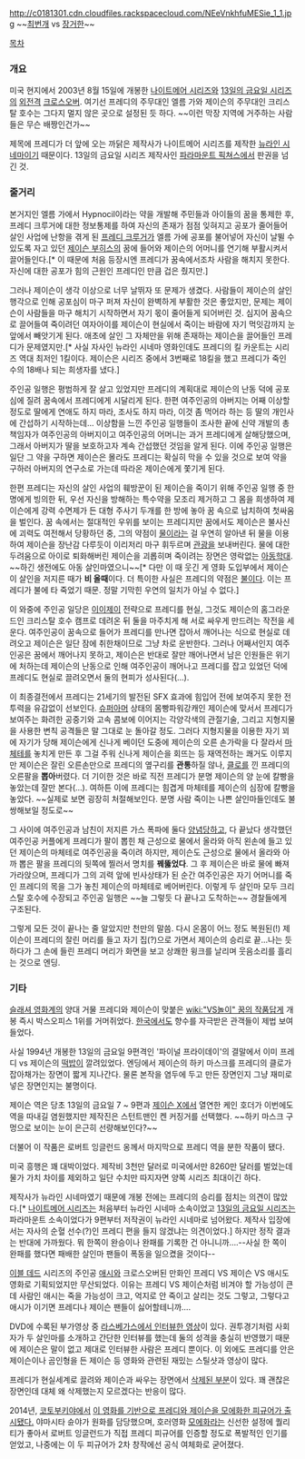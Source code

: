 {{{+1 Freddy VS Jason}}}

http://c0181301.cdn.cloudfiles.rackspacecloud.com/NEeVnkhfuMESie_1_1.jpg
~~[[최번개]] vs [[장거한]]~~

[[목차]]

=== 개요 ===
미국 현지에서 2003년 8월 15일에 개봉한 [[나이트메어 시리즈]]와 [[13일의 금요일 시리즈]]의 [[외전]]격 [[크로스오버]]. 여기선 프레디의 주무대인 엘름 가와 제이슨의 주무대인 크리스탈 호수는 그다지 멀지 않은 곳으로 설정된 듯 하다. ~~이런 막장 지역에 거주하는 사람들은 무슨 배짱인건가~~

제목에 프레디가 더 앞에 오는 까닭은 제작사가 나이트메어 시리즈를 제작한 [[뉴라인 시네마]]이기 때문이다. 13일의 금요일 시리즈 제작사인 [[파라마운트 픽쳐스]]에서 판권을 넘긴 것.

=== 줄거리 ===
본거지인 엘름 가에서 Hypnocil이라는 약을 개발해 주민들과 아이들의 꿈을 통제한 후, 프레디 크루거에 대한 정보통제를 하여 자신의 존재가 점점 잊혀지고 공포가 줄어들어 살인 사업에 난항을 겪게 된 [[프레디 크루거]]가 엘름 가에 공포를 불어넣어 자신이 날뛸 수 있도록 자고 있던 [[제이슨 부히스]]의 꿈에 들어와 제이슨의 어머니를 연기해 부활시켜서 끌어들인다.[* 이 때문에 처음 등장시엔 프레디가 꿈속에서조차 사람을 해치지 못한다. 자신에 대한 공포가 힘의 근원인 프레디인 만큼 겁은 줬지만.]

그러나 제이슨이 생각 이상으로 너무 날뛰자 또 문제가 생겼다. 사람들이 제이슨의 살인행각으로 인해 공포심이 마구 퍼져 자신이 완벽하게 부활한 것은 좋았지만, 문제는 제이슨이 사람들을 마구 해치기 시작하면서 자기 몫이 줄어들게 되어버린 것. 심지어 꿈속으로 끌어들여 죽이려던 여자아이를 제이슨이 현실에서 죽이는 바람에 자기 먹잇감까지 눈 앞에서 빼앗기게 된다. 애초에 살인 그 자체만을 위해 존재하는 제이슨을 끌어들인 프레디가 문제였지만.[* 사실 자사인 뉴라인 시네마 영화인데도 프레디의 킬 카운트는 시리즈 역대 최저인 1킬이다. 제이슨은 시리즈 중에서 3번째로 18킬을 했고 프레디가 죽인 수의 18배나 되는 희생자를 냈다.]

주인공 일행은 평범하게 잘 살고 있었지만 프레디의 계획대로 제이슨의 난동 덕에 공포심에 질려 꿈속에서 프레디에게 시달리게 된다. 한편 여주인공의 아버지는 어째 이상할 정도로 딸에게 연애도 하지 마라, 조사도 하지 마라, 이것 좀 먹어라 하는 등 딸의 개인사에 간섭하기 시작하는데... 이상함을 느낀 주인공 일행들이 조사한 끝에 신약 개발의 총 책임자가 여주인공의 아버지이고 여주인공의 어머니는 과거 프레디에게 살해당했으며, 그래서 아버지가 딸을 보호하고자 계속 간섭했던 것임을 알게 된다. 이에 주인공 일행은 일단 그 약을 구하면 제이슨은 몰라도 프레디는 확실히 막을 수 있을 것으로 보여 약을 구하러 아버지의 연구소로 가는데 따라온 제이슨에게 쫓기게 된다.

한편 프레디는 자신의 살인 사업의 훼방꾼이 된 제이슨을 죽이기 위해 주인공 일행 중 한 명에게 빙의한 뒤, 우선 자신을 방해하는 특수약을 모조리 제거하고 그 몸을 희생하여 제이슨에게 강력 수면제가 든 대형 주사기 두개를 한 방에 놓아 꿈 속으로 납치하여 첫싸움을 벌인다. 꿈 속에서는 절대적인 우위를 보이는 프레디지만 꿈에서도 제이슨은 불사신에 괴력도 여전해서 당황하던 중, 그의 약점이 [[물]]이라는 걸 우연히 알아낸 뒤 물을 이용하여 제이슨을 장난감 다루듯이 이리저리 마구 휘두르며 [[관광]]을 보내버린다. 물에 대한 두려움으로 아이로 퇴화해버린 제이슨을 괴롭히며 죽이려는 장면은 영락없는 [[아동학대]]. ~~하긴 생전에도 아동 살인마였으니~~[* 다만 이 때 웃긴 게 영화 도입부에서 제이슨이 살인을 저지른 때가 '''비 올때'''이다. 더 특이한 사실은 프레디의 약점은 [[불]]이다. 이는 프레디가 불에 타 죽었기 때문. 정말 기막힌 우연의 일치가 아닐 수 없다.]

이 와중에 주인공 일당은 [[이이제이]] 전략으로 프레디를 현실, 그것도 제이슨의 홈그라운드인 크리스탈 호수 캠프로 데려온 뒤 둘을 마주치게 해 서로 싸우게 만드려는 작전을 세운다. 여주인공이 꿈속으로 들어가 프레디를 만나면 잡아서 깨어나는 식으로 현실로 데려오고 제이슨은 일단 잠에 취한채이므로 그냥 차로 운반한다. 그러나 어째서인지 여주인공은 꿈에서 깨어나지 못하고, 제이슨은 반대로 잘만 깨어나면서 남은 인원들은 위기에 처하는데 제이슨의 난동으로 인해 여주인공이 깨어나고 프레디를 잡고 있었던 덕에 프레디도 현실로 끌려오면서 둘의 현피가 성사된다(...).

이 최종결전에서 프레디는 21세기의 발전된 SFX 효과에 힘입어 전에 보여주지 못한 전투력을 유감없이 선보인다. [[슈퍼아머]] 상태의 몸빵파워강캐인 제이슨에 맞서서 프레디가 보여주는 화려한 공중기와 고속 콤보에 이어지는 각양각색의 관절기술, 그리고 지형지물을 사용한 변칙 공격들은 말 그대로 눈 돌아갈 정도. 그러다 지형지물을 이용한 자기 꾀에 자기가 당해 제이슨에게 신나게 베이던 도중에 제이슨의 오른 손가락을 다 잘라서 [[마체테]]를 놓치게 만든 후 그걸 주워 신나게 제이슨을 회뜨는 등 재역전하는 쾌거도 이루지만 제이슨은 잘린 오른손만으로 프레디의 옆구리를 '''관통'''하질 않나, [[클로]]를 낀 프레디의 오른팔을 '''뽑아'''버렸다. 더 기이한 것은 바로 직전 프레디가 분명 제이슨의 양 눈에 칼빵을 놓았는데 잘만 본다(...). 여하튼 이에 프레디는 힘겹게 마체테를 제이슨의 심장에 칼빵을 놓았다. ~~실제로 보면 굉장히 처절해보인다. 분명 사람 죽이는 나쁜 살인마들인데도 불쌍해보일 정도로~~

그 사이에 여주인공과 남친이 저지른 가스 폭파에 둘다 [[양념]]당하고, 다 끝났다 생각했던 여주인공 커플에게 프레디가 팔이 뽑힌 채 근성으로 물에서 올라와 아직 왼손에 들고 있던 제이슨의 마체테로 여주인공을 죽이려 하지만, 제이슨도 근성으로 물에서 올라와 아까 뽑은 팔을 프레디의 뒷쪽에 찔러서 명치를 '''꿰뚫었다'''. 그 후 제이슨은 바로 물에 빠져 가라앉으며, 프레디가 그의 괴력 앞에 빈사상태가 된 순간 여주인공은 자기 어머니를 죽인 프레디의 목을 그가 놓친 제이슨의 마체테로 베어버린다. 이렇게 두 살인마 모두 크리스탈 호수에 수장되고 주인공 일행은 ~~늘 그렇듯 다 끝나고 도착하는~~ 경찰들에게 구조된다.

그렇게 모든 것이 끝나는 줄 알았지만 천만의 말씀. 다시 온몸이 어느 정도 복원된(!) 제이슨이 프레디의 잘린 머리를 들고 자기 집(?)으로 가면서 제이슨의 승리로 끝...나는 듯 하다가 그 손에 들린 프레디 머리가 화면을 보고 상쾌한 윙크를 날리며 웃음소리를 흘리는 것으로 엔딩.

=== 기타 ===
[[슬래셔 영화]]계의 양대 거물 프레디와 제이슨이 맞붙은 [[wiki:"VS놀이" 꿈의 작품]]답게 개봉 즉시 박스오피스 1위를 거머쥐었다. [[한국]]에서도 향수를 자극받은 관객들이 제법 보여들었다.

사실 1994년 개봉한 13일의 금요일 9편격인 '파이널 프라이데이'의 결말에서 이미 프레디 vs 제이슨의 [[떡밥]]이 깔려있었다. 엔딩에서 제이슨의 하키 마스크를 프레디의 클로가 잡아채가는 장면이 짧게 지나간다. 물론 본작을 염두에 두고 만든 장면인지 그냥 재미로 넣은 장면인지는 불명이다.

제이슨 역은 당초 13일의 금요일 7 ~ 9편과 [[제이슨 X]]에서 열연한 케인 호더가 이번에도 역을 따내길 염원했지만 제작진은 스턴트맨인 켄 커징거를 선택했다. ~~하키 마스크 구멍으로 보이는 눈이 은근히 선량해보인다?~~

더불어 이 작품은 로버트 잉글런드 옹께서 마지막으로 프레디 역을 분한 작품이 됐다.

미국 흥행은 꽤 대박이었다. 제작비 3천만 달러로 미국에서만 8260만 달러를 벌었는데 물가 가치 차이를 제외하고 일단 수치만 따지자면 양쪽 시리즈 최대이긴 하다.

제작사가 뉴라인 시네마였기 때문에 개봉 전에는 프레디의 승리를 점치는 의견이 많았다.[* [[나이트메어 시리즈]]는 처음부터 뉴라인 시네마 소속이었고 [[13일의 금요일 시리즈]]는 파라마운트 소속이었다가 9편부터 저작권이 뉴라인 시네마로 넘어왔다. 제작사 입장에서는 자사의 순혈 선수(?)인 프레디 편을 들지 않겠냐는 의견이었다.] 하지만 정작 결과는 반대에 가까웠다. 뭐 한쪽이 완승이나 완패를 기록한 건 아니니까….--사실 한 쪽이 완패를 했다면 패배한 살인마 팬들이 폭동을 일으켰을 것이다--

[[이블 데드]] 시리즈의 주인공 [[애시]]와 크로스오버된 만화인 프레디 VS 제이슨 VS 애시도 영화로 기획되었지만 무산되었다. 이유는 프레디 VS 제이슨처럼 비겨야 할 가능성이 큰데 사람인 애시는 죽을 가능성이 크고, 억지로 안 죽이고 살리는 것도 그렇고, 그렇다고 애시가 이기면 프레디나 제이슨 팬들이 싫어할테니까….

DVD에 수록된 부가영상 중 [http://www.youtube.com/watch?v=Mq2yONl3yII 라스베가스에서 인터뷰한 영상]이 있다. 권투경기처럼 사회자가 두 살인마를 소개하고 간단한 인터뷰를 했는데 둘의 성격을 충실히 반영했기 때문에 제이슨은 말이 없고 제대로 인터뷰한 사람은 프레디 뿐이다. 이 외에도 프레디를 안은 제이슨이나 곰인형을 든 제이슨 등 영화와 관련된 재밌는 스틸샷과 영상이 많다.

프레디가 현실세계로 끌려와 제이슨과 싸우는 장면에서 [http://www.youtube.com/watch?v=H8XOxdHyJLI 삭제된 부분]이 있다. 꽤 괜찮은 장면인데 대체 왜 삭제했는지 모르겠다는 반응이 많다.

2014년, [[코토부키야]]에서 [http://item.shopping.c.yimg.jp/i/l/edge-collection_etc0143_1 이 영화를 기반으로 프레디와 제이슨을 모에화한 피규어가 출시됐다.] 야마시타 슌야가 원화를 담당했으며, 호러영화 [[모에화]]라는 신선한 설정에 퀄리티가 좋아서 로버트 잉글런드가 직접 프레디 피규어를 인증할 정도로 폭발적인 인기를 얻었고, 나중에는 이 두 피규어가 2차 창작에선 공식 여체화로 굳어졌다.
